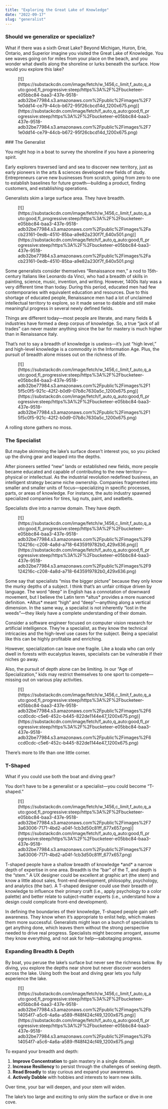 ```yaml
---
title: "Exploring the Great Lake of Knowledge"
date: "2022-09-17"
slug: "generalist"
---
```


### Should we generalize or specialize?

What if there was a sixth Great Lake? Beyond Michigan, Huron, Erie, Ontario, and Superior imagine you visited the Great Lake of Knowledge. You see waves going on for miles from your place on the beach, and you wonder what dwells along the shoreline or lurks beneath the surface. How would you explore this lake?

<figure class="wp-block-image">[![](https://substackcdn.com/image/fetch/w_1456,c_limit,f_auto,q_auto:good,fl_progressive:steep/https%3A%2F%2Fbucketeer-e05bbc84-baa3-437e-9518-adb32be77984.s3.amazonaws.com%2Fpublic%2Fimages%2F71e0dd14-ce79-44cb-b672-95f26cbcd14d_1200x675.png)](https://substackcdn.com/image/fetch/f_auto,q_auto:good,fl_progressive:steep/https%3A%2F%2Fbucketeer-e05bbc84-baa3-437e-9518-adb32be77984.s3.amazonaws.com%2Fpublic%2Fimages%2F71e0dd14-ce79-44cb-b672-95f26cbcd14d_1200x675.png)</figure>### The Generalist

You might hop in a boat to survey the shoreline if you have a pioneering spirit.

Early explorers traversed land and sea to discover new territory, just as early pioneers in the arts &amp; sciences developed new fields of study. Entrepreneurs carve new businesses from scratch, going from zero to one to establish baselines for future growth—building a product, finding customers, and establishing operations.

Generalists skim a large surface area. They have breadth.

<div class="wp-block-image"><figure class="aligncenter is-resized">[![](https://substackcdn.com/image/fetch/w_1456,c_limit,f_auto,q_auto:good,fl_progressive:steep/https%3A%2F%2Fbucketeer-e05bbc84-baa3-437e-9518-adb32be77984.s3.amazonaws.com%2Fpublic%2Fimages%2Facb23161-0edb-4510-85ba-a9e82a230f7f_640x501.png)](https://substackcdn.com/image/fetch/f_auto,q_auto:good,fl_progressive:steep/https%3A%2F%2Fbucketeer-e05bbc84-baa3-437e-9518-adb32be77984.s3.amazonaws.com%2Fpublic%2Fimages%2Facb23161-0edb-4510-85ba-a9e82a230f7f_640x501.png)</figure></div>Some generalists consider themselves “Renaissance men,” a nod to 15th-century Italians like Leonardo da Vinci, who had a breadth of skills in painting, science, music, invention, and writing. However, 1400s Italy was a very different time than today. During this period, educated men had few contemporaries with equivalent education and resources. Due to this shortage of educated people, Renaissance men had a lot of unclaimed intellectual territory to explore, so it made sense to dabble and still make meaningful progress in several newly defined fields.

Things are different today—most people are literate, and many fields &amp; industries have formed a deep corpus of knowledge. So, a true “jack of all trades” can never master anything since the bar for mastery is much higher than in Renaissance Italy.

That’s not to say a breadth of knowledge is useless—it’s just “high level,” and high-level knowledge is a commodity in the Information Age. Plus, the pursuit of breadth alone misses out on the richness of life.

<div class="wp-block-image"><figure class="aligncenter">[![](https://substackcdn.com/image/fetch/w_1456,c_limit,f_auto,q_auto:good,fl_progressive:steep/https%3A%2F%2Fbucketeer-e05bbc84-baa3-437e-9518-adb32be77984.s3.amazonaws.com%2Fpublic%2Fimages%2F15f5c0f5-921c-42f2-b0d9-07b8c7630a5c_1200x675.png)](https://substackcdn.com/image/fetch/f_auto,q_auto:good,fl_progressive:steep/https%3A%2F%2Fbucketeer-e05bbc84-baa3-437e-9518-adb32be77984.s3.amazonaws.com%2Fpublic%2Fimages%2F15f5c0f5-921c-42f2-b0d9-07b8c7630a5c_1200x675.png)</figure></div>A rolling stone gathers no moss.

### The Specialist

But maybe skimming the lake’s surface doesn’t interest you, so you picked up the diving gear and leaped into the depths.

After pioneers settled “new” lands or established new fields, more people became educated and capable of contributing to the new territory—physical or intellectual. As the industrial revolution redefined business, an intelligent strategy became niche ownership. Companies fragmented into smaller and smaller units of focus—specializing in specific processes, parts, or areas of knowledge. For instance, the auto industry spawned specialized companies for tires, lug nuts, paint, and seatbelts.

Specialists dive into a narrow domain. They have depth.

<div class="wp-block-image"><figure class="aligncenter is-resized">[![](https://substackcdn.com/image/fetch/w_1456,c_limit,f_auto,q_auto:good,fl_progressive:steep/https%3A%2F%2Fbucketeer-e05bbc84-baa3-437e-9518-adb32be77984.s3.amazonaws.com%2Fpublic%2Fimages%2F9124216c-c208-4a8d-a718-6435919782b0_429x636.png)](https://substackcdn.com/image/fetch/f_auto,q_auto:good,fl_progressive:steep/https%3A%2F%2Fbucketeer-e05bbc84-baa3-437e-9518-adb32be77984.s3.amazonaws.com%2Fpublic%2Fimages%2F9124216c-c208-4a8d-a718-6435919782b0_429x636.png)</figure></div>Some say that specialists “miss the bigger picture” because they only know the murky depths of a subject. I think that’s an unfair critique driven by language. The word “deep” in English has a connotation of downward movement, but I believe the Latin term *altus* provides a more nuanced definition. *Altus* meant “high” and “deep”—anything along a vertical dimension. In the same way, a specialist is not inherently “lost in the weeds”—they likely have a complete understanding of their domain.

Consider a software engineer focused on computer vision research for artificial intelligence. They’re a specialist, as they know the technical intricacies and the high-level use cases for the subject. Being a specialist like this can be highly profitable and enriching.

However, specialization can leave one fragile. Like a koala who can only dwell in forests with eucalyptus leaves, specialists can be vulnerable if their niches go away.

Also, the pursuit of depth alone can be limiting. In our “Age of Specialization,” kids may restrict themselves to one sport to compete—missing out on various play activities.

<div class="wp-block-image"><figure class="aligncenter">[![](https://substackcdn.com/image/fetch/w_1456,c_limit,f_auto,q_auto:good,fl_progressive:steep/https%3A%2F%2Fbucketeer-e05bbc84-baa3-437e-9518-adb32be77984.s3.amazonaws.com%2Fpublic%2Fimages%2F6ccd0cdc-c5e6-452c-b445-822de1144e47_1200x675.png)](https://substackcdn.com/image/fetch/f_auto,q_auto:good,fl_progressive:steep/https%3A%2F%2Fbucketeer-e05bbc84-baa3-437e-9518-adb32be77984.s3.amazonaws.com%2Fpublic%2Fimages%2F6ccd0cdc-c5e6-452c-b445-822de1144e47_1200x675.png)</figure></div>There’s more to life than one little corner.

### T-Shaped

What if you could use both the boat and diving gear?

You don’t have to be a generalist or a specialist—you could become “T-shaped.”

<div class="wp-block-image"><figure class="aligncenter is-resized">[![](https://substackcdn.com/image/fetch/w_1456,c_limit,f_auto,q_auto:good,fl_progressive:steep/https%3A%2F%2Fbucketeer-e05bbc84-baa3-437e-9518-adb32be77984.s3.amazonaws.com%2Fpublic%2Fimages%2F73a63006-7171-4bd2-a04f-1cb3d50c81ff_677x657.png)](https://substackcdn.com/image/fetch/f_auto,q_auto:good,fl_progressive:steep/https%3A%2F%2Fbucketeer-e05bbc84-baa3-437e-9518-adb32be77984.s3.amazonaws.com%2Fpublic%2Fimages%2F73a63006-7171-4bd2-a04f-1cb3d50c81ff_677x657.png)</figure></div>T-shaped people have a shallow breadth of knowledge *and* a narrow depth of expertise in one area. Breadth is the “bar” of the T, and depth is the “stem.” A UX designer could be excellent at graphic art (the stem) and know a little about sales, front-end development, philosophy, psychology, and analytics (the bar). A T-shaped designer could use their breadth of knowledge to influence their primary craft (i.e., apply psychology to a color palette) and better relate to subject-matter experts (i.e., understand how a design could complicate front-end development).

In defining the boundaries of their knowledge, T-shaped people gain self-awareness. They know when it’s appropriate to enlist help, which makes them more successful. Generalists might lean on a bunch of specialists to get anything done, which leaves them without the strong perspective needed to drive real progress. Specialists might become arrogant, assume they know everything, and not ask for help—sabotaging progress.

### Expanding Breadth &amp; Depth

By boat, you peruse the lake’s surface but never see the richness below. By diving, you explore the depths near shore but never discover wonders across the lake. Using both the boat and diving gear lets you fully experience the lake.

<div class="wp-block-image"><figure class="aligncenter">[![](https://substackcdn.com/image/fetch/w_1456,c_limit,f_auto,q_auto:good,fl_progressive:steep/https%3A%2F%2Fbucketeer-e05bbc84-baa3-437e-9518-adb32be77984.s3.amazonaws.com%2Fpublic%2Fimages%2Fb14054f7-a5c6-4a6a-a589-ff48f424cf49_1200x675.png)](https://substackcdn.com/image/fetch/f_auto,q_auto:good,fl_progressive:steep/https%3A%2F%2Fbucketeer-e05bbc84-baa3-437e-9518-adb32be77984.s3.amazonaws.com%2Fpublic%2Fimages%2Fb14054f7-a5c6-4a6a-a589-ff48f424cf49_1200x675.png)</figure></div>To expand your breadth and depth:

1. **Improve Concentration** to gain mastery in a single domain.
2. **Increase Resiliency** to persist through the challenges of seeking depth.
3. **Read Broadly** to stay curious and expand your awareness.
4. **Actively Dabble** with hobbies and interests to learn new skills.

Over time, your bar will deepen, and your stem will widen.

The lake’s too large and exciting to only skim the surface or dive in one cove.